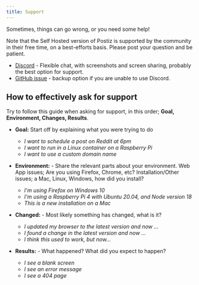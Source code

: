 ```yaml
---
title: Support
---
```


Sometimes, things can go wrong, or you need some help!

Note that the Self Hosted version of Postiz is supported by the community in their
free time, on a best-efforts basis. Please post your question and be patient.

- [Discord](https://discord.com/invite/sf7QjTcX37) - Flexible chat, with screenshots and screen sharing, probably the best option for support.
- [GitHub issue](https://github.com/gitroomhq/postiz-app/issues/new/choose) - backup option if you are unable to use Discord.

## How to effectively ask for support

Try to follow this guide when asking for support, in this order; **Goal, Environment, Changes, Results**.

- **Goal:** Start off by explaining what you were trying to do
  - _I want to schedule a post on Reddit at 6pm_
  - _I want to run in a Linux container on a Raspberry Pi_
  - _I want to use a custom domain name_

- **Environment:** - Share the relevant parts about your environment. Web App issues; Are you using Firefox, Chrome, etc? Installation/Other issues; a Mac, Linux, Windows, how did you install?
  - _I'm using Firefox on Windows 10_
  - _I'm using a Raspberry Pi 4 with Ubuntu 20.04, and Node version 18_
  - _This is a new installation on a Mac_

- **Changed:** - Most likely something has changed, what is it?
  - _I updated my browser to the latest version and now ..._
  - _I found a change in the latest version and now ..._
  - _I think this used to work, but now..._

- **Results:** - What happened? What did you expect to happen?
  - _I see a blank screen_
  - _I see an error message_
  - _I see a 404 page_
